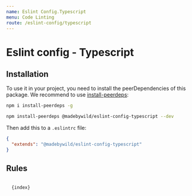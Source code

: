 ```yaml
---
name: Eslint Config.Typescript
menu: Code Linting
route: /eslint-config/typescript
---
```



# Eslint config - Typescript

## Installation

To use it in your project, you need to install the peerDependencies of this package.
We recommend to use [install-peerdeps](https://www.npmjs.com/package/install-peerdeps):

```bash
npm i install-peerdeps -g
```

```bash
npm install-peerdeps @madebywild/eslint-config-typescript --dev
```

Then add this to a `.eslintrc` file:

```json
{
  "extends": "@madebywild/eslint-config-typescript"
}
```

## Rules

<Code className="javascript">
  {index}
</Code>